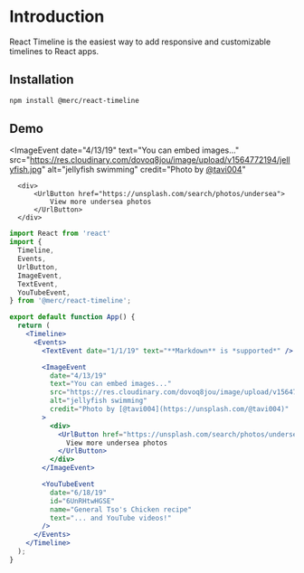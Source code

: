 
<Meta title="Intro" />

# Introduction

React Timeline is the easiest way to add responsive and customizable timelines to React apps.

## Installation

```bash
npm install @merc/react-timeline
```

## Demo
<Timeline>
  <Events>
  <TextEvent date="1/1/19" text="**Markdown** is *supported*" />

  <ImageEvent
      date="4/13/19"
      text="You can embed images..."
      src="https://res.cloudinary.com/dovoq8jou/image/upload/v1564772194/jellyfish.jpg"
      alt="jellyfish swimming"
      credit="Photo by [@tavi004](https://unsplash.com/@tavi004)"
  >
      <div>
          <UrlButton href="https://unsplash.com/search/photos/undersea">
              View more undersea photos
          </UrlButton>
      </div>
  </ImageEvent>

  <YouTubeEvent
    date="6/18/19"
    id="6UnRHtwHGSE"
    name="General Tso's Chicken recipe"
    text="... and YouTube videos!"
  />
  </Events>
</Timeline>

```jsx
import React from 'react'
import {
  Timeline,
  Events,
  UrlButton,
  ImageEvent,
  TextEvent,
  YouTubeEvent,
} from '@merc/react-timeline';

export default function App() {
  return (
    <Timeline>
      <Events>
        <TextEvent date="1/1/19" text="**Markdown** is *supported*" />

        <ImageEvent
          date="4/13/19"
          text="You can embed images..."
          src="https://res.cloudinary.com/dovoq8jou/image/upload/v1564772194/jellyfish.jpg"
          alt="jellyfish swimming"
          credit="Photo by [@tavi004](https://unsplash.com/@tavi004)"
        >
          <div>
            <UrlButton href="https://unsplash.com/search/photos/undersea">
              View more undersea photos
            </UrlButton>
          </div>
        </ImageEvent>

        <YouTubeEvent
          date="6/18/19"
          id="6UnRHtwHGSE"
          name="General Tso's Chicken recipe"
          text="... and YouTube videos!"
        />
      </Events>
    </Timeline>
  );
}
```

